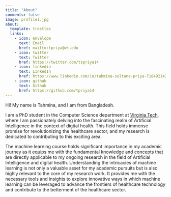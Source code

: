 ```yaml
---
title: "About"
comments: false
image: profile1.jpg
about:
  template: trestles
  links:
    - icon: envelope
      text: Email
      href: mailto:tpriya@vt.edu
    - icon: twitter
      text: Twitter
      href: https://twitter.com/tspriya14
    - icon: linkedin
      text: LinkedIn
      href: https://www.linkedin.com/in/tahmina-sultana-priya-718492142/
    - icon: github
      text: Github
      href: https://github.com/tpriya14    
---
```


::: {#hero-heading}
Hi! My name is Tahmina, and I am from Bangladesh.

I am a PhD student in the Computer Science department at [Virginia Tech](https://www.vt.edu/), where I am passionately delving into the fascinating realm of Artificial Intelligence in the context of digital health. This field holds immense promise for revolutionizing the healthcare sector, and my research is dedicated to contributing to this exciting area.

The machine learning course holds significant importance in my academic journey as it equips me with the fundamental knowledge and concepts that are directly applicable to my ongoing research in the field of Artificial Intelligence and digital health. Understanding the intricacies of machine learning is not only a valuable asset for my academic pursuits but is also highly relevant to the core of my research work. It provides me with the necessary tools and insights to explore innovative ways in which machine learning can be leveraged to advance the frontiers of healthcare technology and contribute to the betterment of the healthcare sector.
:::
